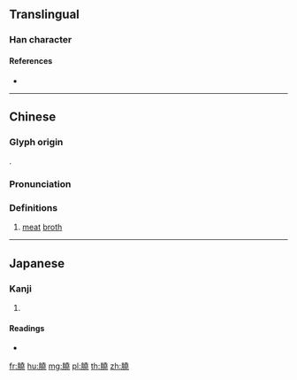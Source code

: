 {{character info/new}}
==Translingual==

===Han character===
{{Han char|rn=130|rad=肉|as=12|sn=16|four=74211|canj=BGGU}}

====References====
* {{Han ref|kx=0994.130|dkj=29870|dj=1445.240|hdz=32110.030|uh=81AE|ud=33198|bh=EAEA|bd=60138}}

----

==Chinese==
{{zh-forms}}

===Glyph origin===
{{Han etym}}
{{Han compound|肉|堯|c1=s|c2=p|t1=meat|ls=psc}}.

===Pronunciation===
{{zh-pron
|m=xiāo
|c=hiu1
|mc=y
|oc=y
|cat=n
}}

===Definitions===
{{zh-hanzi}}

# [[meat]] [[broth]]

----

==Japanese==

===Kanji===
{{ja-kanji|grade=|rs=肉12}}

# {{defn|lang=ja|sort=肉12}}

====Readings====
* {{ja-readings|on=[[きょう]] (kyō), [[きゅう]] (kyū), [[く]] (ku)|kun=[[あつもの]] (atsumono)|nanori=}}

[[fr:膮]]
[[hu:膮]]
[[mg:膮]]
[[pl:膮]]
[[th:膮]]
[[zh:膮]]